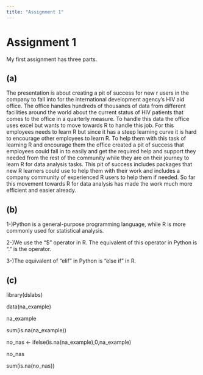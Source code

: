 ```yaml
---
title: "Assignment 1"
---
```

# Assignment 1

My first assignment has three parts.

## (a)

The presentation is about creating a pit of success for new r users in the company to fall into for the international development agency's HIV aid office. The office handles hundreds of thousands of data from different facilities around the world about the current status of HIV patients that comes to the office in a quarterly measure. To handle this data the office uses excel but wants to move towards R to handle this job. For this employees needs to learn R but since it has a steep learning curve it is hard to encourage other employees to learn R. To help them with this task of learning R and encourage them the office created a pit of success that employees could fall in to easily and get the required help and support they needed from the rest of the community while they are on their journey to learn R for data analysis tasks. This pit of success includes packages that new R learners could use to help them with their work and includes a company community of experienced R users to help them if needed. So far this movement towards R for data analysis has made the work much more efficient and easier already.

## (b)

1-)Python is a general-purpose programming language, while R is more commonly used for statistical analysis.

2-)We use the "\$" operator in R. The equivalent of this operator in Python is "." is the operator.

3-)The equivalent of "elif" in Python is "else if" in R.

## (c)

library(dslabs)

data(na_example)

na_example

sum(is.na(na_example))

no_nas \<- ifelse(is.na(na_example),0,na_example)

no_nas

sum(is.na(no_nas))
